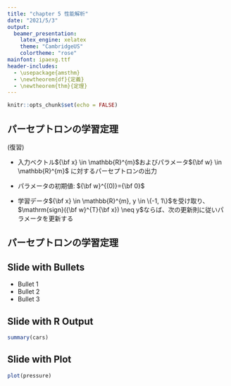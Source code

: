 ```yaml
---
title: "chapter 5 性能解析"
date: "2021/5/3"
output: 
  beamer_presentation:
    latex_engine: xelatex
    theme: "CambridgeUS"
    colortheme: "rose"
mainfont: ipaexg.ttf
header-includes:
  - \usepackage{amsthm}
  - \newtheorem{df}{定義}
  - \newtheorem{thm}{定理}
---
```


```r
knitr::opts_chunk$set(echo = FALSE)
```

## パーセプトロンの学習定理

(復習)

- 入力ベクトル${\bf x} \in \mathbb{R}^{m}$およびパラメータ${\bf w} \in \mathbb{R}^{m}$
に対するパーセプトロンの出力

\begin{equation}
\mathrm{sign}({\bf w}^{T}{\bf x})
\end{equation}

- パラメータの初期値: ${\bf w}^{(0)}={\bf 0}$

- 学習データ${\bf x} \in \mathbb{R}^{m}, y \in \{-1, 1\}$を受け取り、
$\mathrm{sign}({\bf w}^{T}{\bf x}) \neq y$ならば、次の更新則に従いパラメータを更新する

\begin{equation}
{\bf w}^{(t+1)}={\bf w}^{(t)}+y{\bf x}
\end{equation}

## パーセプトロンの学習定理

\begin{df}[学習データのマージン]
すべての学習データ$\{{\bf x}^{(t)}, y^{(t)}\}_{t=1,…,N}$について、$y^{(t)}{\bf u}^{T}{\bf x}^{(t)}\ge \gamma$
を満たす長さ$1$のベクトル$\bf u$が存在するとき、学習データは
マージン$\gamma$で線形分離可能であるという。
\end{df}

\begin{df}[学習データの半径]

\end{df}

## Slide with Bullets

- Bullet 1
- Bullet 2
- Bullet 3

## Slide with R Output

```r
summary(cars)
```

## Slide with Plot

```r
plot(pressure)
```

